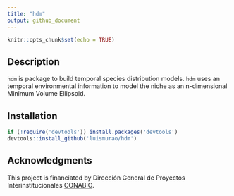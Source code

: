```yaml
---
title: "hdm"
output: github_document
---
```


```r
knitr::opts_chunk$set(echo = TRUE)
```

## Description

`hdm` is package to build temporal species distribution models. `hdm` uses an temporal environmental information to model the niche as an n-dimensional Minimum Volume Ellipsoid. 

## Installation

```r
if (!require('devtools')) install.packages('devtools')
devtools::install_github('luismurao/hdm')
```

## Acknowledgments

This project is financiated by Dirección General de Proyectos Interinstitucionales [CONABIO](http://www.conabio.gob.mx/).
